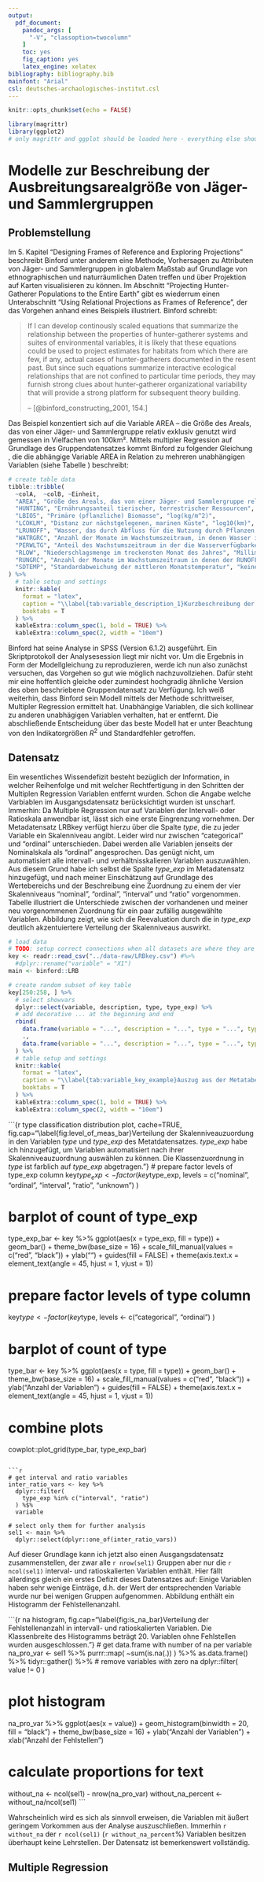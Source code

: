 ```yaml
---
output: 
  pdf_document:
    pandoc_args: [
      "-V", "classoption=twocolumn"
    ]
    toc: yes 
    fig_caption: yes
    latex_engine: xelatex
bibliography: bibliography.bib
mainfont: "Arial"
csl: deutsches-archaologisches-institut.csl
---
```


```r
knitr::opts_chunk$set(echo = FALSE)
```

```r
library(magrittr)
library(ggplot2)
# only magrittr and ggplot should be loaded here - everything else should be explicitly mentioned via package::function 
```

# Modelle zur Beschreibung der Ausbreitungsarealgröße von Jäger- und Sammlergruppen

## Problemstellung

Im 5. Kapitel "Designing Frames of Reference and Exploring Projections" beschreibt Binford unter anderem eine Methode, Vorhersagen zu Attributen von Jäger- und Sammlergruppen in globalem Maßstab auf Grundlage von ethnographischen und naturräumlichen Daten treffen und über Projektion auf Karten visualisieren zu können. Im Abschnitt "Projecting Hunter-Gatherer Populations to the Entire Earth" gibt es wiederrum einen Unterabschnitt "Using Relational Projections as Frames of Reference", der das Vorgehen anhand eines Beispiels illustriert. Binford schreibt: 

> If I can develop continously scaled equations that summarize the relationship between the properties of hunter-gatherer systems and suites of environmental variables, it is likely that these equations could be used to project estimates for habitats from which there are few, if any, actual cases of hunter-gatherers documented in the resent past. But since such equations summarize interactive ecological relationships that are not confined to particular time periods, they may furnish strong clues about hunter-gatherer organizational variability that will provide a strong platform for subsequent theory building.  
> 
> -- [@binford_constructing_2001, 154.]

Das Beispiel konzentiert sich auf die Variable AREA -- die Größe des Areals, das von einer Jäger- und Sammlergruppe relativ exklusiv genutzt wird gemessen in Vielfachen von 100km². Mittels multipler Regression auf Grundlage des Gruppendatensatzes kommt Binford zu folgender Gleichung \ref{eq:area_multi}, die die abhängige Variable AREA in Relation zu mehreren unabhängigen Variablen (siehe Tabelle \ref{tab:variable_description_1}) beschreibt:

\begin{equation} \label{eq:area_multi}
\begin{aligned}
\mathit{AREA} = & 10 \mathbin{\char`\^} [3.421431 + \\ 
                & (0.004732 * \mathit{HUNTING}) + \\
                & (-0.387229 * \mathit{LBIO5}) + \\
                & (0.186574 * \mathit{LCOKLM}) + \\
                & (-0.110286 * \mathit{LRUNOFF}) + \\
                & (0.175157 * \mathit{WATRGRC}) + \\
                & (-0.743144 * \mathit{PERWLTG}) + \\
                & (0.004706) * \mathit{RLOW} + \\
                & (-0.080339) * \mathit{RUNGRC} + \\
                & (0.024755 * \mathit{SDTEMP})]
\end{aligned}
\end{equation}

```r
# create table data
tibble::tribble(
  ~colA,  ~colB, ~Einheit,
  "AREA", "Größe des Areals, das von einer Jäger- und Sammlergruppe relativ exklusiv genutzt wird", "Vielfache von 100km²",
  "HUNTING", "Ernährungsanteil tierischer, terrestrischer Ressourcen", "%", 
  "LBIO5", "Primäre (pflanzliche) Biomasse", "log(kg/m^2)",
  "LCOKLM", "Distanz zur nächstgelegenen, marinen Küste", "log10(km)", 
  "LRUNOFF", "Wasser, das durch Abfluss für die Nutzung durch Pflanzen verloren geht, ", "log(mm)", 
  "WATRGRC", "Anzahl der Monate im Wachstumszeitraum, in denen Wasser im Boden gespeichert bleibt", "Anzahl", 
  "PERWLTG", "Anteil des Wachstumszeitraum in der die Wasserverfügbarkeit unter dem pflanzlichen Welkepunkt liegt", "%", 
  "RLOW", "Niederschlagsmenge im trockensten Monat des Jahres", "Millimeter", 
  "RUNGRC", "Anzahl der Monate im Wachstumszeitraum in denen der RUNOFF-Wert > 0", "Anzahl",
  "SDTEMP", "Standardabweichung der mittleren Monatstemperatur", "keine Einheit"
) %>%
  # table setup and settings
  knitr::kable(
    format = "latex",
    caption = "\\label{tab:variable_description_1}Kurzbeschreibung der Variablen in Binfords Ergebnismodell.",
    booktabs = T
  ) %>%
  kableExtra::column_spec(1, bold = TRUE) %>%
  kableExtra::column_spec(2, width = "10em")
```

Binford hat seine Analyse in SPSS (Version 6.1.2) ausgeführt. Ein Skriptprotokoll der Analysesession liegt mir nicht vor. Um die Ergebnis in Form der Modellgleichung zu reproduzieren, werde ich nun also zunächst versuchen, das Vorgehen so gut wie möglich nachzuvollziehen. Dafür steht mir eine hoffentlich gleiche oder zumindest hochgradig ähnliche Version des oben beschriebene Gruppendatensatz zu Verfügung. Ich weiß weiterhin, dass Binford sein Modell mittels der Methode schrittweiser, Multipler Regression ermittelt hat. Unabhängige Variablen, die sich kollinear zu anderen unabhägigen Variablen verhalten, hat er entfernt. Die abschließende Entscheidung über das beste Modell hat er unter Beachtung von den Indikatorgrößen $R^2$ und Standardfehler getroffen. 

## Datensatz

Ein wesentliches Wissendefizit besteht bezüglich der Information, in welcher Reihenfolge und mit welcher Rechtfertigung in den Schritten der Multiplen Regression Variablen entfernt wurden. Schon die Angabe welche Varbiablen im Ausgangsdatensatz berücksichtigt wurden ist unscharf. Immerhin: Da Multiple Regression nur auf Variablen der Intervall- oder Ratioskala anwendbar ist, lässt sich eine erste Eingrenzung vornehmen. Der Metadatensatz LRBkey verfügt hierzu über die Spalte *type*, die zu jeder Variable ein Skalenniveau angibt. Leider wird nur zwischen "categorical" und "ordinal" unterschieden. Dabei werden alle Variablen jenseits der Nominalskala als "ordinal" angesprochen. Das genügt nicht, um automatisiert alle intervall- und verhältnisskalieren Variablen auszuwählen. Aus diesem Grund habe ich selbst die Spalte *type_exp* im Metadatensatz hinzugefügt, und nach meiner Einschätzung auf Grundlage des Wertebereichs und der Beschreibung eine Zuordnung zu einem der vier Skalenniveaus "nominal", "ordinal", "interval" und "ratio" vorgenommen. Tabelle \ref{tab:variable_key_example} illustriert die Unterschiede zwischen der vorhandenen und meiner neu vorgenommenen Zuordnung für ein paar zufällig ausgewählte Variablen. Abbildung \ref{fig:level_of_meas_bar} zeigt, wie sich die Reevaluation durch die in *type_exp* deutlich akzentuiertere Verteilung der Skalenniveaus auswirkt. 

```r
# load data
# TODO: setup correct connections when all datasets are where they are supposed to be
key <- readr::read_csv("../data-raw/LRBkey.csv") #%>%
  #dplyr::rename("variable" = "X1")
main <- binford::LRB
```

```r
# create random subset of key table
key[250:258, ] %>%
  # select showvars
  dplyr::select(variable, description, type, type_exp) %>%
  # add decorative ... at the beginning and end
  rbind(
    data.frame(variable = "...", description = "...", type = "...", type_exp= "..."), 
    .,
    data.frame(variable = "...", description = "...", type = "...", type_exp= "...")
  ) %>%
  # table setup and settings
  knitr::kable(
    format = "latex",
    caption = "\\label{tab:variable_key_example}Auszug aus der Metatabelle mit Variablenbeschreibungen und Skalenniveauklassifizierung in den Spalten \\textit{type} und \\textit{type\\_exp}.",
    booktabs = T
  ) %>%
  kableExtra::column_spec(1, bold = TRUE) %>%
  kableExtra::column_spec(2, width = "10em")
```

```{r type classification distribution plot, cache=TRUE, fig.cap="\\label{fig:level_of_meas_bar}Verteilung der Skalenniveauzuordung in den Variablen *type* und *type_exp* des Metatdatensatzes. *type_exp* habe ich hinzugefügt, um Variablen automatisiert nach ihrer Skalenniveauzuordnung auswählen zu können. Die Klassenzuordnung in *type* ist farblich auf *type_exp* abgetragen."}
# prepare factor levels of type_exp column
key$type_exp <- factor(
  key$type_exp, 
  levels =  c("nominal", "ordinal", "interval", "ratio", "unknown")
)

# barplot of count of type_exp
type_exp_bar <- key %>%
  ggplot(aes(x = type_exp, fill = type)) +
  geom_bar() + 
  theme_bw(base_size = 16) +
  scale_fill_manual(values = c("red", "black")) +
  ylab("") +
  guides(fill = FALSE) +
  theme(axis.text.x = element_text(angle = 45, hjust = 1, vjust = 1))

# prepare factor levels of type column
key$type <- factor(
  key$type,
  levels <- c("categorical", "ordinal")
)

# barplot of count of type
type_bar <- key %>%
  ggplot(aes(x = type, fill = type)) +
  geom_bar() +
  theme_bw(base_size = 16) +
  scale_fill_manual(values = c("red", "black")) +
  ylab("Anzahl der Variablen") +
  guides(fill = FALSE) +
  theme(axis.text.x = element_text(angle = 45, hjust = 1, vjust = 1))

# combine plots
cowplot::plot_grid(type_bar, type_exp_bar)
```

```r
# get interval and ratio variables 
inter_ratio_vars <- key %>%
  dplyr::filter(
    type_exp %in% c("interval", "ratio")
  ) %$%
  variable

# select only them for further analysis
sel1 <- main %>% 
  dplyr::select(dplyr::one_of(inter_ratio_vars))
```

Auf dieser Grundlage kann ich jetzt also einen Ausgangsdatensatz zusammenstellen, der zwar alle `r nrow(sel1)` Gruppen aber nur die `r ncol(sel1)` interval- und ratioskalierten Variablen enthält. Hier fällt allerdings gleich ein erstes Defizit dieses Datensatzes auf: Einige Variablen haben sehr wenige Einträge, d.h. der Wert der entsprechenden Variable wurde nur bei wenigen Gruppen aufgenommen. Abbildung \ref{fig:is_na_bar} enthält ein Histogramm der Fehlstellenanzahl. 

```{r na histogram, fig.cap="\\label{fig:is_na_bar}Verteilung der Fehlstellenanzahl in intervall- und ratioskalierten Variablen. Die Klassenbreite des Histogramms beträgt 20. Variablen ohne Fehlstellen wurden ausgeschlossen."}
# get data.frame with number of na per variable
na_pro_var <- sel1 %>% 
  purrr::map(
    ~sum(is.na(.))
  ) %>% 
  as.data.frame() %>% 
  tidyr::gather() %>%
  # remove variables with zero na
  dplyr::filter(
    value != 0
  )

# plot histogram
na_pro_var %>%
  ggplot(aes(x = value)) +
  geom_histogram(binwidth = 20, fill = "black") +
  theme_bw(base_size = 16) +
  ylab("Anzahl der Variablen") +
  xlab("Anzahl der Fehlstellen")
  
# calculate proportions for text
without_na <- ncol(sel1) - nrow(na_pro_var)
without_na_percent <- without_na/ncol(sel1)
```

Wahrscheinlich wird es sich als sinnvoll erweisen, die Variablen mit äußert geringem Vorkommen aus der Analyse auszuschließen. Immerhin `r without_na` der `r ncol(sel1)` (`r without_na_percent`%) Variablen besitzen überhaupt keine Lehrstellen. Der Datensatz ist bemerkenswert vollständig. 

## Multiple Regression
